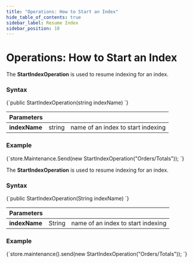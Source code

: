 ---
title: "Operations: How to Start an Index"
hide_table_of_contents: true
sidebar_label: Resume Index
sidebar_position: 10
---




# Operations: How to Start an Index
<LanguageSwitcher supportedLanguages={supportedLanguages} />
<LanguageContent language="csharp">


The **StartIndexOperation** is used to resume indexing for an index.

### Syntax

<TabItem value="start_1" label="start_1">
<CodeBlock language="csharp">
{`public StartIndexOperation(string indexName)
`}
</CodeBlock>
</TabItem>

| Parameters | | |
| ------------- | ------------- | ----- |
| **indexName** | string | name of an index to start indexing |

### Example

<TabItem value="start_2" label="start_2">
<CodeBlock language="csharp">
{`store.Maintenance.Send(new StartIndexOperation("Orders/Totals"));
`}
</CodeBlock>
</TabItem>


</LanguageContent>
<LanguageContent language="java">


The **StartIndexOperation** is used to resume indexing for an index.

### Syntax

<TabItem value="start_1" label="start_1">
<CodeBlock language="java">
{`public StartIndexOperation(String indexName)
`}
</CodeBlock>
</TabItem>

| Parameters | | |
| ------------- | ------------- | ----- |
| **indexName** | String | name of an index to start indexing |

### Example

<TabItem value="start_2" label="start_2">
<CodeBlock language="java">
{`store.maintenance().send(new StartIndexOperation("Orders/Totals"));
`}
</CodeBlock>
</TabItem>


</LanguageContent>

<!---
### Indexes
- [What are Indexes](../../../../indexes/what-are-indexes)
- [Creating and Deploying Indexes](../../../../indexes/creating-and-deploying)

### Server
- [Index Administration](../../../../server/administration/index-administration)

### Operations
- [How to Disable Index](../../../../client-api/operations/maintenance/indexes/disable-index)
- [How to Stop Index Until Restart](../../../../client-api/operations/maintenance/indexes/stop-index)


-->